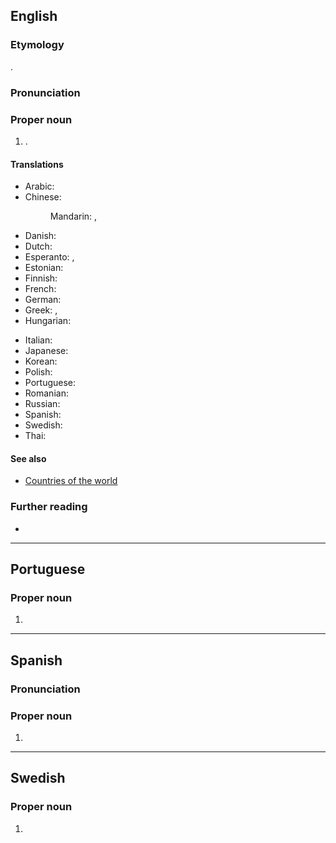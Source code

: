==English==

===Etymology===
{{named-after|en|Jan Jacobszoon May van Schellinkhout|nat=Dutch|occ=explorer|wplink==}}.

===Pronunciation===
{{rfp|1=no}}

===Proper noun===
{{en-proper noun|head=Jan Mayen}}

# {{place|en|island/and/territory|c/Norway|in|the|ocean/Arctic Ocean}}.

====Translations====
{{trans-top|Norwegian territory}}
* Arabic: {{t|ar|يَان مَايِن}}
* Chinese:
*: Mandarin: {{t|cmn|揚馬延島|sc=Hani}}, {{t|cmn|扬马延岛|tr=Yángmǎyándǎo|sc=Hani}}
* Danish: {{t|da|Jan Mayen}}
* Dutch: {{t+|nl|Jan Mayen|n}}
* Esperanto: {{t|eo|Jan Mayen}}, {{t|eo|Jan-majen}}
* Estonian: {{t|et|Jan Mayen}}
* Finnish: {{t+|fi|Jan Mayen}}
* French: {{t+|fr|Jan Mayen}}
* German: {{t+|de|Jan Mayen|n}}
* Greek: {{t|el|Γιαν Μαϋέν}}, {{t|el|Γιαν Μαγιέν}}
* Hungarian: {{t|hu|Jan Mayen}}
{{trans-mid}}
* Italian: {{t|it|Jan Mayen}}
* Japanese: {{t|ja|ヤンマイエン島|tr=Yanmaien-tō}}
* Korean: {{t|ko|^얀마옌 섬}}
* Polish: {{t+|pl|Jan Mayen}}
* Portuguese: {{t|pt|Jan Mayen}}
* Romanian: {{t|ro|Jan Mayen}}
* Russian: {{t+|ru|Ян-Ма́йен|m}}
* Spanish: {{t|es|Jan Mayen}}
* Swedish: {{t+|sv|Jan Mayen}}
* Thai: {{t|th|ยานไมเอน}}
{{trans-bottom}}

====See also====
* [[Appendix:Countries of the world|Countries of the world]]

===Further reading===
* {{pedia}}

----

==Portuguese==

===Proper noun===
{{pt-proper noun|f}}

# {{place|pt|island/and/territory|c/Norway|in|the|ocean/Arctic Ocean|t=Jan Mayen}}

----

==Spanish==
{{wikipedia|lang=es}}

===Pronunciation===
{{es-pr|yan mayen}}

===Proper noun===
{{es-proper noun|head=Jan Mayen}}

# {{place|es|island/and/territory|c/Norway|in|the|ocean/Arctic Ocean|t=Jan Mayen}}

----

==Swedish==

===Proper noun===
{{sv-proper noun|n}}

# {{place|sv|island/and/territory|c/Norway|in|the|ocean/Arctic Ocean|t=Jan Mayen}}